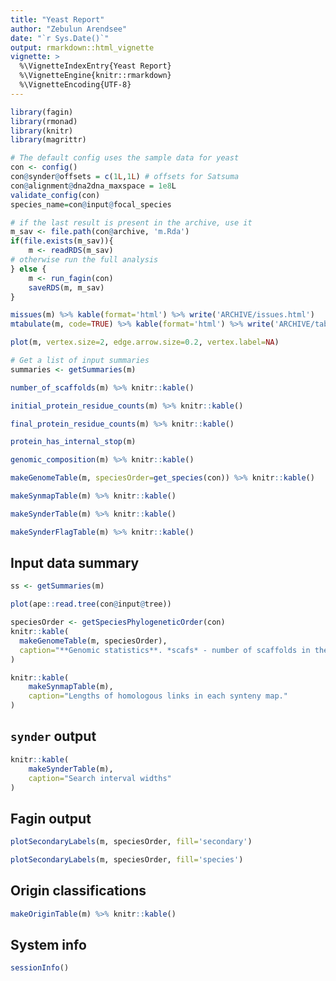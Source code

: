 ```yaml
---
title: "Yeast Report"
author: "Zebulun Arendsee"
date: "`r Sys.Date()`"
output: rmarkdown::html_vignette
vignette: >
  %\VignetteIndexEntry{Yeast Report}
  %\VignetteEngine{knitr::rmarkdown}
  %\VignetteEncoding{UTF-8}
---
```


```r
library(fagin)
library(rmonad)
library(knitr)
library(magrittr)

# The default config uses the sample data for yeast
con <- config()
con@synder@offsets = c(1L,1L) # offsets for Satsuma
con@alignment@dna2dna_maxspace = 1e8L
validate_config(con)
species_name=con@input@focal_species

# if the last result is present in the archive, use it
m_sav <- file.path(con@archive, 'm.Rda')
if(file.exists(m_sav)){
    m <- readRDS(m_sav)
# otherwise run the full analysis
} else {
    m <- run_fagin(con)
    saveRDS(m, m_sav)
}

missues(m) %>% kable(format='html') %>% write('ARCHIVE/issues.html')
mtabulate(m, code=TRUE) %>% kable(format='html') %>% write('ARCHIVE/table.html')
```

```r
plot(m, vertex.size=2, edge.arrow.size=0.2, vertex.label=NA)
```

```r
# Get a list of input summaries
summaries <- getSummaries(m)
```

```r
number_of_scaffolds(m) %>% knitr::kable()
```

```r
initial_protein_residue_counts(m) %>% knitr::kable()
```

```r
final_protein_residue_counts(m) %>% knitr::kable()
```

```r
protein_has_internal_stop(m)
```

```r
genomic_composition(m) %>% knitr::kable()
```

```r
makeGenomeTable(m, speciesOrder=get_species(con)) %>% knitr::kable()
```

```r
makeSynmapTable(m) %>% knitr::kable()
```

```r
makeSynderTable(m) %>% knitr::kable()
```

```r
makeSynderFlagTable(m) %>% knitr::kable()
```



## Input data summary

```r
ss <- getSummaries(m)
```

```r
plot(ape::read.tree(con@input@tree))
```

```r
speciesOrder <- getSpeciesPhylogeneticOrder(con)
knitr::kable(
  makeGenomeTable(m, speciesOrder),
  caption="**Genomic statistics**. *scafs* - number of scaffolds in the genome. *bases* - total number of bases in the genome. *prots* - total number of protein coding models. *GC* - the percent of G and C nucleotides in the genome. *oddstart* - number of coding sequences that do not begin with M. *oddstop* - number of coding sequences that do not end with a stop (\\*). *p_N* - number of unknown nucleotides (N) in the genome. *n_stop* - number of coding sequences with an internal stop."
)
```

```r
knitr::kable(
    makeSynmapTable(m),
    caption="Lengths of homologous links in each synteny map."
)
```

## `synder` output

```r
knitr::kable(
    makeSynderTable(m),
    caption="Search interval widths"
)
```

## Fagin output

```r
plotSecondaryLabels(m, speciesOrder, fill='secondary')
```

```r
plotSecondaryLabels(m, speciesOrder, fill='species')
```

## Origin classifications

```r
makeOriginTable(m) %>% knitr::kable()
```

## System info

```r
sessionInfo()
```
